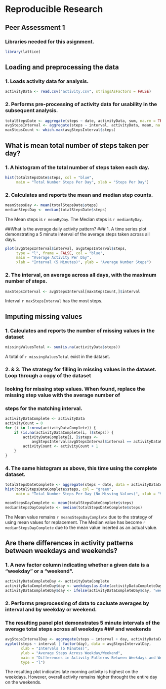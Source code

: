# Reproducible Research 
## Peer Assessment 1

### Libraries needed for this asignment.
```r
library(lattice)
```

## Loading and preprocessing the data
### 1. Loads activity data for analysis.
```r
activityData <- read.csv("activity.csv", stringsAsFactors = FALSE)
```

### 2. Performs pre-processing of activity data for usability in the subsequent analysis.
```r
totalStepsDate <- aggregate(steps ~ date, activityData, sum, na.rm = TRUE)
avgStepsInterval <- aggregate(steps ~ interval, activityData, mean, na.rm = TRUE)
maxStepsCount <- which.max(avgStepsInterval$steps)
```

## What is mean total number of steps taken per day?
### 1. A histogram of the total number of steps taken each day.
```r
hist(totalStepsDate$steps, col = "blue",
     main = "Total Number Steps Per Day", xlab = "Steps Per Day")
```

### 2. Calculates and reports the mean and median step counts.
```r
meanStepsDay <- mean(totalStepsDate$steps)
medianStepsDay <- median(totalStepsDate$steps)
```

The Mean steps is `r meanByDay`. The Median steps is `r medianByDay`.

##What is the average daily activity pattern?
### 1. A time series plot demonstrating a 5 minute interval of the average steps taken across all days.  
```r
plot(avgStepsInterval$interval, avgStepsInterval$steps,
     type = "l", frame = FALSE, col = "blue",
     main = "Average Activity Per Day",
     xlab = "Interval (5 Minutes)", ylab = "Average Number Steps")
```

### 2. The interval, on average across all days, with the maximum number of steps.
```r
maxStepsInterval <- avgStepsInterval[maxStepsCount,]$interval
```

Interval `r maxStepsInterval` has the most steps.

## Imputing missing values
### 1. Calculates and reports the number of missing values in the dataset
```r
missingValuesTotal <- sum(is.na(activityData$steps))
```

A total of `r missingValuesTotal` exist in the dataset.

### 2. & 3. The strategy for filling in missing values in the dataset.  Loop through a copy of the dataset
### looking for missing step values.  When found, replace the missing step value with the average number of
### steps for the matching interval.
```r
activityDataComplete <- activityData
activityCount = 0
for (i in 1:nrow(activityDataComplete)) {
    if (is.na(activityDataComplete[i, ]$steps)) {
        activityDataComplete[i, ]$steps <- 
            avgStepsInterval[avgStepsInterval$interval == activityDataComplete[i, ]$interval, ]$steps
        activityCount <- activityCount + 1
    }
}
```

### 4. The same histogram as above, this time using the complete dataset.  
```r
totalStepsDateComplete <- aggregate(steps ~ date, data = activityDataComplete, sum)
hist(totalStepsDateComplete$steps, col = "green",
     main = "Total Number Steps Per Day (No Missing Values)", xlab = "Steps Per Day")

meanStepsDayComplete <- mean(totalStepsDateComplete$steps)
medianStepsDayComplete <- median(totalStepsDateComplete$steps)
```

The Mean value remains `r meansStepsDayComplete` due to the strategy of using mean values for replacement.
The Median value has become `r medianStepsDayComplete` due to the mean value inserted as an actual value.

## Are there differences in activity patterns between weekdays and weekends?
### 1. A new factor column indicating whether a given date is a "weekday" or a "weekend".
```r
activityDataCompleteDay <- activityDataComplete
activityDataCompleteDay$day <- weekdays(as.Date(activityDataCompleteDay$date)) %in% c("Saturday","Sunday")
activityDataCompleteDay$day <- ifelse(activityDataCompleteDay$day, "weekend", "weekday")
```

### 2. Performs preprocessing of data to cacluate averages by interval and by weekday or weekend.
### The resulting panel plot demonstrates 5 minute intervals of the average total steps across all weekdays ### and weekends
```r
avgStepsIntervalDay <- aggregate(steps ~ interval + day, activityDataCompleteDay, mean)
xyplot(steps ~ interval | factor(day), data = avgStepsIntervalDay, 
       xlab = "Intervals (5 Minutes)",
       ylab = "Average Steps Across Weekday/Weekend", 
       main = "Differences in Activity Patterns Between Weekdays and Weekends",
       type = "l")
```

The resulting plot indicates late morning activity is highest on the weekdays.  However, overall activity remains higher throught the entire day on the weekends.

